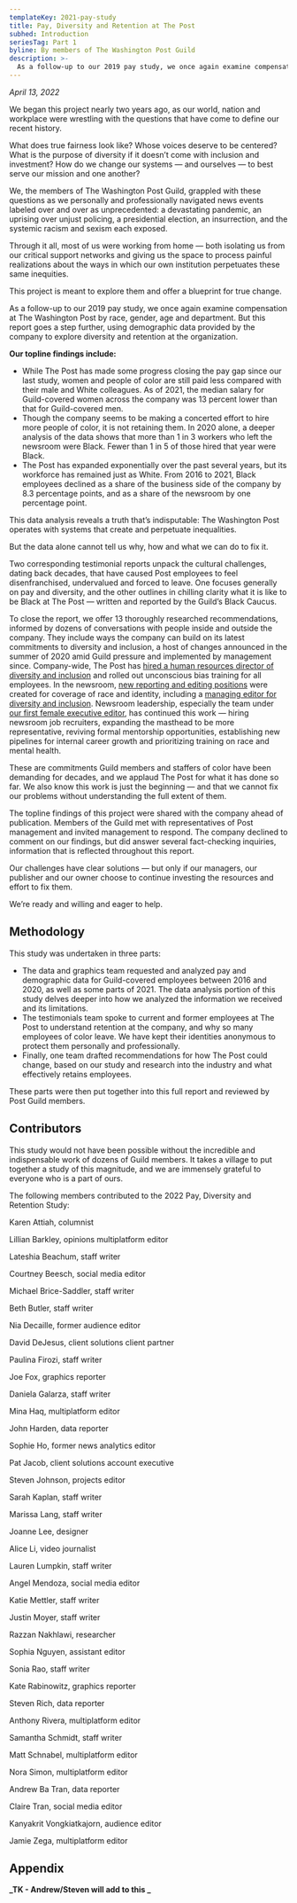 ```yaml
---
templateKey: 2021-pay-study
title: Pay, Diversity and Retention at The Post
subhed: Introduction
seriesTag: Part 1
byline: By members of The Washington Post Guild
description: >-
  As a follow-up to our 2019 pay study, we once again examine compensation at The Washington Post by race, gender, age and department. But this report goes a step further, using demographic data provided by the company and obtained by the Guild to explore diversity and retention at the organization.
---
```


_April 13, 2022_

We began this project nearly two years ago, as our world, nation and workplace were wrestling with the questions that have come to define our recent history.

What does true fairness look like? Whose voices deserve to be centered? What is the purpose of diversity if it doesn’t come with inclusion and investment? How do we change our systems — and ourselves — to best serve our mission and one another?

We, the members of The Washington Post Guild, grappled with these questions as we personally and professionally navigated news events labeled over and over as unprecedented: a devastating pandemic, an uprising over unjust policing, a presidential election, an insurrection, and the systemic racism and sexism each exposed.

Through it all, most of us were working from home — both isolating us from our critical support networks and giving us the space to process painful realizations about the ways in which our own institution perpetuates these same inequities.

This project is meant to explore them and offer a blueprint for true change.

<PayStudyLinkbox/>

As a follow-up to our 2019 pay study, we once again examine compensation at The Washington Post by race, gender, age and department. But this report goes a step further, using demographic data provided by the company to explore diversity and retention at the organization.

**Our topline findings include:**

* While The Post has made some progress closing the pay gap since our last study, women and people of color are still paid less compared with their male and White colleagues. As of 2021, the median salary for Guild-covered women across the company was 13 percent lower than that for Guild-covered men.
* Though the company seems to be making a concerted effort to hire more people of color, it is not retaining them. In 2020 alone, a deeper analysis of the data shows that more than 1 in 3 workers who left the newsroom were Black. Fewer than 1 in 5 of those hired that year were Black.
* The Post has expanded exponentially over the past several years, but its workforce has remained just as White. From 2016 to 2021, Black employees declined as a share of the business side of the company by 8.3 percentage points, and as a share of the newsroom by one percentage point. 

This data analysis reveals a truth that’s indisputable: The Washington Post operates with systems that create and perpetuate inequalities.

But the data alone cannot tell us why, how and what we can do to fix it.

Two corresponding testimonial reports unpack the cultural challenges, dating back decades, that have caused Post employees to feel disenfranchised, undervalued and forced to leave. One focuses generally on pay and diversity, and the other outlines in chilling clarity what it is like to be Black at The Post — written and reported by the Guild’s Black Caucus.

To close the report, we offer 13 thoroughly researched recommendations, informed by dozens of conversations with people inside and outside the company. They include ways the company can build on its latest commitments to diversity and inclusion, a host of changes announced in the summer of 2020 amid Guild pressure and implemented by management since. Company-wide, The Post has [hired a human resources director of diversity and inclusion](https://www.washingtonpost.com/pr/2020/12/18/washington-post-names-lahaja-furaha-director-diversity-inclusion/) and rolled out unconscious bias training for all employees. In the newsroom, [new reporting and editing positions](https://www.washingtonpost.com/pr/2020/06/18/washington-post-announces-more-than-dozen-newsroom-positions-be-focused-race-including-managing-editor-diversity-inclusion/) were created for coverage of race and identity, including a [managing editor for diversity and inclusion](https://www.washingtonpost.com/lifestyle/media/krissah-thompson-named-the-washington-posts-first-managing-editor-for-diversity-and-inclusion/2020/07/28/2e033ffa-d0dc-11ea-8d32-1ebf4e9d8e0d_story.html). Newsroom leadership, especially the team under [our first female executive editor](https://www.washingtonpost.com/lifestyle/media/sally-buzbee-washington-post-editor/2021/05/11/63491212-b25d-11eb-ab43-bebddc5a0f65_story.html), has continued this work — hiring newsroom job recruiters, expanding the masthead to be more representative, reviving formal mentorship opportunities, establishing new pipelines for internal career growth and prioritizing training on race and mental health. 

These are commitments Guild members and staffers of color have been demanding for decades, and we applaud The Post for what it has done so far. We also know this work is just the beginning — and that we cannot fix our problems without understanding the full extent of them.

The topline findings of this project were shared with the company ahead of publication. Members of the Guild met with representatives of Post management and invited management to respond. The company declined to comment on our findings, but did answer several fact-checking inquiries, information that is reflected throughout this report.

Our challenges have clear solutions — but only if our managers, our publisher and our owner choose to continue investing the resources and effort to fix them.

We’re ready and willing and eager to help.

## Methodology

This study was undertaken in three parts:

* The data and graphics team requested and analyzed pay and demographic data for Guild-covered employees between 2016 and 2020, as well as some parts of 2021. The data analysis portion of this study delves deeper into how we analyzed the information we received and its limitations. 
* The testimonials team spoke to current and former employees at The Post to understand retention at the company, and why so many employees of color leave. We have kept their identities anonymous to protect them personally and professionally. 
* Finally, one team drafted recommendations for how The Post could change, based on our study and research into the industry and what effectively retains employees. 

These parts were then put together into this full report and reviewed by Post Guild members. 


## Contributors

This study would not have been possible without the incredible and indispensable work of dozens of Guild members. It takes a village to put together a study of this magnitude, and we are immensely grateful to everyone who is a part of ours.

The following members contributed to the 2022 Pay, Diversity and Retention Study: 

Karen Attiah, columnist

Lillian Barkley, opinions multiplatform editor

Lateshia Beachum, staff writer 

Courtney Beesch, social media editor

Michael Brice-Saddler, staff writer

Beth Butler, staff writer

Nia Decaille, former audience editor

David DeJesus, client solutions client partner

Paulina Firozi, staff writer

Joe Fox, graphics reporter

Daniela Galarza, staff writer

Mina Haq, multiplatform editor

John Harden, data reporter

Sophie Ho, former news analytics editor

Pat Jacob, client solutions account executive

Steven Johnson, projects editor

Sarah Kaplan, staff writer

Marissa Lang, staff writer 

Joanne Lee, designer

Alice Li, video journalist 

Lauren Lumpkin, staff writer

Angel Mendoza, social media editor

Katie Mettler, staff writer 

Justin Moyer, staff writer

Razzan Nakhlawi, researcher

Sophia Nguyen, assistant editor

Sonia Rao, staff writer

Kate Rabinowitz, graphics reporter 

Steven Rich, data reporter

Anthony Rivera, multiplatform editor 

Samantha Schmidt, staff writer

Matt Schnabel, multiplatform editor

Nora Simon, multiplatform editor

Andrew Ba Tran, data reporter

Claire Tran, social media editor 

Kanyakrit Vongkiatkajorn, audience editor  

Jamie Zega, multiplatform editor

## Appendix

**_TK - Andrew/Steven will add to this _**
